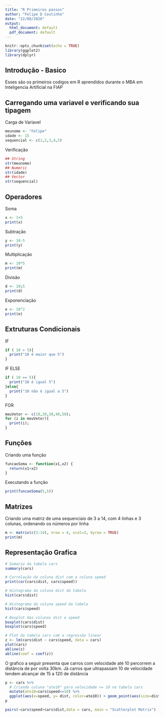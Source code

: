 ---
title: "R Primeiros passos"
author: "Felipe D Coutinho"
date: "22/08/2020"
output:
  html_document: default
  pdf_document: default
---

```{r setup, include=FALSE}
knitr::opts_chunk$set(echo = TRUE)
library(ggplot2)
library(dplyr)
```

## Introdução - Basico

Esses são os primeiros codigos em R aprendidos durante o MBA em Inteligencia Artificial na FIAP 


## Carregando uma variavel e verificando sua tipagem
Carga de Variavel
```{r}

meunome <- "Felipe"
idade <- 15
sequencial <- c(1,2,3,4,5)
```
Verificação
```{r}

## String 
str(meunome)  
## Numeric
str(idade) 
## Vector
str(sequencial)  
```
## Operadores

Soma
```{r}
x <- 1+5
print(x)
```
Subtração
```{r}
y <- 10-5
print(y)
```

Multiplicação
```{r}
m <- 10*5
print(m)
```
Divisão
```{r}
d <- 10;5
print(d)
```
Exponenciação
```{r}
e <- 10^2
print(e)

```
## Extruturas Condicionais

IF
```{r}
if ( 10 > 5){
  print("10 é maior que 5")
}
```
IF ELSE
```{r}
if ( 10 == 5){
  print("10 é igual 5")
}else{
  print("10 não é igual a 5")
}
```
FOR
```{r}
meuVetor <- c(10,20,30,40,50);
for (i in meuVetor){
  print(i);
}
```
## Funções
Criando uma função
```{r}

funcaoSoma <- function(x1,x2) {
  return(x1+x2)
}
```
Executando a função
```{r}

print(funcaoSoma(5,5))
```

## Matrizes
Criando uma matriz de uma sequenciais de 3 a 14, com 4 linhas e 3 colunas, ordenando os números por linha
```{r}
m <- matrix(c(3:14), nrow = 4, ncol=3, byrow = TRUE)
print(m)
```
## Representação Grafica

```{r cars}
# Sumario da tabela cars
summary(cars)

# Correlação da coluna dist com a coluna speed
print(cor(cars$dist, cars$speed))

# Histograma da coluna dist da tabela
hist(cars$dist)

# Histograma da coluna speed da tabela
hist(cars$speed)

# Boxplot das colunas dist e speed
boxplot(cars$dist)
boxplot(cars$speed)

# Plot da tabela cars com a regressão linear
z <- lm(cars$dist ~ cars$speed, data = cars)
plot(cars)
abline(z)
abline(coef = coef(z))

```


O grafico a seguir presenta que carros com velocidade até 10 percorrem a distância de por volta 30km. Já carros que ultrapassam 10 de velocidade tendem alcançar de 15 a 120 de distância


```{r }
p <- cars %>%
  # Criando coluna "ate10" para velocidade <= 10 na tabela cars
  mutate(ate10=cars$speed<=10) %>% 
  ggplot(aes(x=speed, y= dist, color=ate10)) + geom_point(aes(size=dist))
p
```


```{r}
pairs(~cars$speed+cars$dist,data = cars, main = "Scatterplot Matrix")
```


